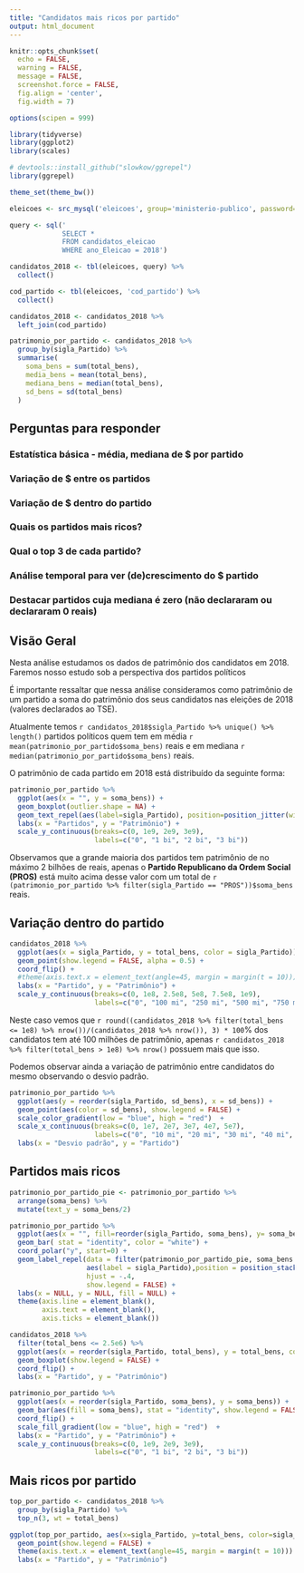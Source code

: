 ```yaml
---
title: "Candidatos mais ricos por partido"
output: html_document
---
```


```r
knitr::opts_chunk$set(
  echo = FALSE,
  warning = FALSE,
  message = FALSE,
  screenshot.force = FALSE,
  fig.align = 'center',
  fig.width = 7)

options(scipen = 999)

library(tidyverse)
library(ggplot2)
library(scales)

# devtools::install_github("slowkow/ggrepel")
library(ggrepel)

theme_set(theme_bw())
```

```r
eleicoes <- src_mysql('eleicoes', group='ministerio-publico', password=NULL, username = "empenhados")

query <- sql('
             SELECT *
             FROM candidatos_eleicao
             WHERE ano_Eleicao = 2018')

candidatos_2018 <- tbl(eleicoes, query) %>%
  collect()

cod_partido <- tbl(eleicoes, 'cod_partido') %>%
  collect()

candidatos_2018 <- candidatos_2018 %>%
  left_join(cod_partido)

patrimonio_por_partido <- candidatos_2018 %>%
  group_by(sigla_Partido) %>%
  summarise(
    soma_bens = sum(total_bens),
    media_bens = mean(total_bens),
    mediana_bens = median(total_bens),
    sd_bens = sd(total_bens)
  )
```

## Perguntas para responder

### Estatística básica - média, mediana de $ por partido
### Variação de $ entre os partidos
### Variação de $ dentro do partido

### Quais os partidos mais ricos?
### Qual o top 3 de cada partido?
### Análise temporal para ver (de)crescimento do $ partido
### Destacar partidos cuja mediana é zero (não declararam ou declararam 0 reais)


## Visão Geral

Nesta análise estudamos os dados de patrimônio dos candidatos em 2018. Faremos nosso estudo sob a perspectiva dos partidos políticos

É importante ressaltar que nessa análise consideramos como patrimônio de um partido a soma do patrimônio dos seus candidatos nas eleições de 2018 (valores declarados ao TSE).

Atualmente temos `r candidatos_2018$sigla_Partido %>% unique() %>% length()` partidos políticos quem tem em média `r mean(patrimonio_por_partido$soma_bens)` reais e em mediana `r median(patrimonio_por_partido$soma_bens)` reais.

O patrimônio de cada partido em 2018 está distribuído da seguinte forma:

```r
patrimonio_por_partido %>% 
  ggplot(aes(x = "", y = soma_bens)) +
  geom_boxplot(outlier.shape = NA) +
  geom_text_repel(aes(label=sigla_Partido), position=position_jitter(width=0.4)) +
  labs(x = "Partidos", y = "Patrimônio") +
  scale_y_continuous(breaks=c(0, 1e9, 2e9, 3e9),
                     labels=c("0", "1 bi", "2 bi", "3 bi"))

```

Observamos que a grande maioria dos partidos tem patrimônio de no máximo 2 bilhões de reais, apenas o __Partido Republicano da Ordem Social (PROS)__ está muito acima desse valor com um total de `r (patrimonio_por_partido %>% filter(sigla_Partido == "PROS"))$soma_bens` reais.

## Variação dentro do partido

```r
candidatos_2018 %>%
  ggplot(aes(x = sigla_Partido, y = total_bens, color = sigla_Partido)) +
  geom_point(show.legend = FALSE, alpha = 0.5) +
  coord_flip() + 
  #theme(axis.text.x = element_text(angle=45, margin = margin(t = 10))) +
  labs(x = "Partido", y = "Patrimônio") +
  scale_y_continuous(breaks=c(0, 1e8, 2.5e8, 5e8, 7.5e8, 1e9),
                     labels=c("0", "100 mi", "250 mi", "500 mi", "750 mi", "1 bi"))
```

Neste caso vemos que `r round((candidatos_2018 %>% filter(total_bens <= 1e8) %>% nrow())/(candidatos_2018 %>% nrow()), 3) * 100`% dos candidatos tem até 100 milhões de patrimônio, apenas `r candidatos_2018 %>% filter(total_bens > 1e8) %>% nrow()` possuem mais que isso.

Podemos observar ainda a variação de patrimônio entre candidatos do mesmo observando o desvio padrão.
```r
patrimonio_por_partido %>%
  ggplot(aes(y = reorder(sigla_Partido, sd_bens), x = sd_bens)) +
  geom_point(aes(color = sd_bens), show.legend = FALSE) +
  scale_color_gradient(low = "blue", high = "red")  +
  scale_x_continuous(breaks=c(0, 1e7, 2e7, 3e7, 4e7, 5e7),
                     labels=c("0", "10 mi", "20 mi", "30 mi", "40 mi", "50 mi")) +
  labs(x = "Desvio padrão", y = "Partido")
```

## Partidos mais ricos

```r

patrimonio_por_partido_pie <- patrimonio_por_partido %>% 
  arrange(soma_bens) %>% 
  mutate(text_y = soma_bens/2)

patrimonio_por_partido %>%
  ggplot(aes(x = "", fill=reorder(sigla_Partido, soma_bens), y= soma_bens)) +
  geom_bar( stat = "identity", color = "white") +
  coord_polar("y", start=0) +
  geom_label_repel(data = filter(patrimonio_por_partido_pie, soma_bens > 1.5e9),
                   aes(label = sigla_Partido),position = position_stack(vjust = 0.2),
                   hjust = -.4, 
                   show.legend = FALSE) +
  labs(x = NULL, y = NULL, fill = NULL) +
  theme(axis.line = element_blank(),
        axis.text = element_blank(),
        axis.ticks = element_blank())
```


```r
candidatos_2018 %>%
  filter(total_bens <= 2.5e6) %>%
  ggplot(aes(x = reorder(sigla_Partido, total_bens), y = total_bens, color = sigla_Partido)) +
  geom_boxplot(show.legend = FALSE) +
  coord_flip() + 
  labs(x = "Partido", y = "Patrimônio")

```


```r
patrimonio_por_partido %>%
  ggplot(aes(x = reorder(sigla_Partido, soma_bens), y = soma_bens)) +
  geom_bar(aes(fill = soma_bens), stat = "identity", show.legend = FALSE) + 
  coord_flip() + 
  scale_fill_gradient(low = "blue", high = "red")  +
  labs(x = "Partido", y = "Patrimônio") +
  scale_y_continuous(breaks=c(0, 1e9, 2e9, 3e9),
                     labels=c("0", "1 bi", "2 bi", "3 bi"))
```



## Mais ricos por partido

```r
top_por_partido <- candidatos_2018 %>%
  group_by(sigla_Partido) %>%
  top_n(3, wt = total_bens)
```

```r
ggplot(top_por_partido, aes(x=sigla_Partido, y=total_bens, color=sigla_Partido)) +
  geom_point(show.legend = FALSE) + 
  theme(axis.text.x = element_text(angle=45, margin = margin(t = 10))) +
  labs(x = "Partido", y = "Patrimônio")
```
